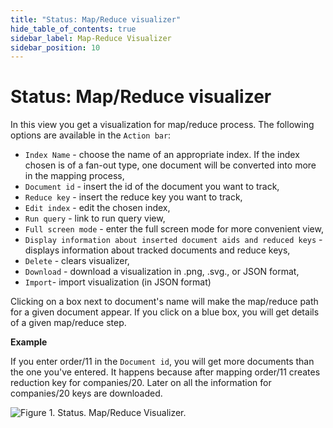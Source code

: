 ```yaml
---
title: "Status: Map/Reduce visualizer"
hide_table_of_contents: true
sidebar_label: Map-Reduce Visualizer
sidebar_position: 10
---
```



# Status: Map/Reduce visualizer

In this view you get a visualization for map/reduce process. 
The following options are available in the `Action bar`:

- `Index Name` - choose the name of an appropriate index.  If the index chosen is of a fan-out type, one document will be converted into more in the mapping process,
- `Document id` - insert the id of the document you want to track,
- `Reduce key` - insert the reduce key you want to track,
- `Edit index` - edit the chosen index,
- `Run query` - link to run query view,
- `Full screen mode` - enter the full screen mode for more convenient view,
- `Display information about inserted document aids and reduced keys` - displays information about tracked documents and reduce keys,
- `Delete` - clears visualizer,
- `Download` - download a visualization in .png, .svg., or JSON format,
- `Import`- import visualization (in JSON format)

Clicking on a box next to document's name will make the map/reduce path for a given document appear. If you click on a blue box, you will get details of a given map/reduce step.

**Example**

If you enter order/11 in the `Document id`,  you will get more documents than the one you've entered. It happens because after mapping order/11 creates reduction key for companies/20. Later on all the information for companies/20 keys are downloaded.

![Figure 1. Status. Map/Reduce Visualizer.](./assets/status_map-reduce-1.png)

